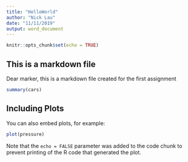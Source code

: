 ```yaml
---
title: "HelloWorld"
author: "Nick Lau"
date: "11/11/2019"
output: word_document
---
```


```r
knitr::opts_chunk$set(echo = TRUE)
```

## This is a markdown file

Dear marker, this is a markdown file created for the first assignment


```r
summary(cars)
```

## Including Plots

You can also embed plots, for example:

```r
plot(pressure)
```

Note that the `echo = FALSE` parameter was added to the code chunk to prevent printing of the R code that generated the plot.
